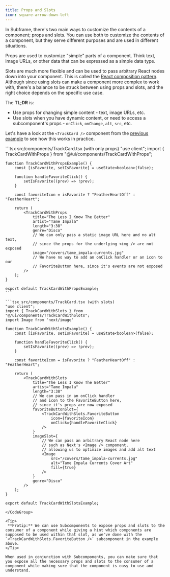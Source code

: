 ```yaml
---
title: Props and Slots
icon: square-arrow-down-left
---
```


In Subframe, there's two main ways to customize the contents of a component; props and slots. You can use both to customize the contents of a component, but they serve different purposes and are used in different situations.


Props are used to customize "simple" parts of a component. Think text, image URLs, or other data that can be expressed as a simple data type. 

Slots are much more flexible and can be used to pass arbitrary React nodes down into your component. This is called the [React composition pattern](https://felixgerschau.com/react-component-composition/). Although since using slots can make a component more complex to work with, there's a balance to be struck between using props and slots, and the right choice depends on the specific use case.

The **TL;DR** is:

* Use props for changing simple content - text, image URLs, etc.
* Use slots when you have dynamic content, or need to access a subcomponent's props - `onClick`, `onChange`, `alt`, `src`, etc.

Let's have a look at the `<TrackCard />` component from the [previous example](/developing-with-subframe/basics/adding-business-logic#example-2-a-complex-custom-component) to see how this works in practice.

<CodeGroup>
    ```tsx src/components/TrackCard.tsx (with only props)
    "use client";
    import { TrackCardWithProps } from "@/ui/components/TrackCardWithProps";

    function TrackCardWithPropsExample() {
        const [isFavorite, setIsFavorite] = useState<boolean>(false);

        function handleFavoriteClick() {
            setIsFavorite((prev) => !prev);
        }

        const favoriteIcon = isFavorite ? "FeatherHeartOff" : "FeatherHeart";

        return (
            <TrackCardWithProps
                title="The Less I Know The Better"
                artist="Tame Impala"
                length="3:38"
                genre="Disco"
                // We can only pass a static image URL here and no alt text,
                // since the props for the underlying <img /> are not exposed
                image="/covers/tame_impala-currents.jpg"
                // We have no way to add an onClick handler or an icon to our 
                // FavoriteButton here, since it's events are not exposed
            />
        );
    }

    export default TrackCardWithPropsExample;
    ```

    ```tsx src/components/TrackCard.tsx (with slots)
    "use client";
    import { TrackCardWithSlots } from "@/ui/components/TrackCardWithSlots";
    import Image from 'next/image'

    function TrackCardWithSlotsExample() {
        const [isFavorite, setIsFavorite] = useState<boolean>(false);

        function handleFavoriteClick() {
            setIsFavorite((prev) => !prev);
        }

        const favoriteIcon = isFavorite ? "FeatherHeartOff" : "FeatherHeart";

        return (
            <TrackCardWithSlots
                title="The Less I Know The Better"
                artist="Tame Impala"
                length="3:38"
                // We can pass in an onClick handler
                // and icon to the FavoriteButton here, 
                // since it's props are now exposed
                favoriteButtonSlot={
                    <TrackCardWithSlots.FavoriteButton
                        icon={favoriteIcon}
                        onClick={handleFavoriteClick}
                    />
                }
                imageSlot={
                    // We can pass an arbitrary React node here
                    // such as Next's <Image /> component,
                    // allowing us to optimize images and add alt text
                    <Image
                        src="/covers/tame_impala-currents.jpg"
                        alt="Tame Impala Currents Cover Art"
                        fill={true}
                    />
                }
                genre="Disco"
            />
        );
    }

    export default TrackCardWithSlotsExample;
```
</CodeGroup>

<Tip>
 **Protip:** We can use Subcomponents to expose props and slots to the consumer of a component while giving a hint which components are supposed to be used within that slot, as we've done with the `<TrackCardWithSlots.FavoriteButton />` subcomponent in the example above.
</Tip>

When used in conjunction with Subcomponents, you can make sure that you expose all the necessary props and slots to the consumer of a component while making sure that the component is easy to use and understand.